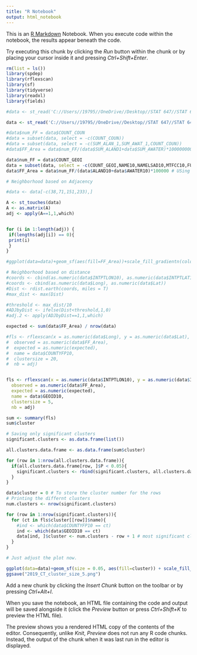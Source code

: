 ---
title: "R Notebook"
output: html_notebook
---

This is an [R Markdown](http://rmarkdown.rstudio.com) Notebook. When you execute code within the notebook, the results appear beneath the code. 

Try executing this chunk by clicking the *Run* button within the chunk or by placing your cursor inside it and pressing *Ctrl+Shift+Enter*. 

```{r} 
rm(list = ls())
library(spdep)
library(rflexscan)
library(sf)
library(tidyverse)
library(readxl)
library(fields)
```

```{r}
#data <- st_read('C://Users//19795//OneDrive//Desktop//STAT 647//STAT 647 Project//Shapefile//2014_CT.shp')

data <- st_read('C://Users//19795//OneDrive//Desktop//STAT 647//STAT 647 Project//Shapefile//2019_CT.shp')
```

```{r}
#data$num_FF = data$COUNT_COUN
#data = subset(data, select = -c(COUNT_COUN))
#data = subset(data, select = -c(SUM_ALAN_1,SUM_AWAT_1,COUNT_COUN))
#data$FF_Area = data$num_FF/(data$SUM_ALAND1+data$SUM_AWATER)*100000000 # USing a factor of 100000000

data$num_FF = data$COUNT_GEOI
data = subset(data, select = -c(COUNT_GEOI,NAME10,NAMELSAD10,MTFCC10,FUNCSTAT10))
data$FF_Area = data$num_FF/(data$ALAND10+data$AWATER10)*100000 # USing a factor of 100000
```

```{r}
# Neighborhood based on Adjacency 

#data <- data[-c(38,71,151,233),]

A <- st_touches(data)
A <- as.matrix(A)
adj <- apply(A==1,1,which)


for (i in 1:length(adj)) {
 if(lengths(adj[i]) == 0){
 print(i)
 }
}

#ggplot(data=data)+geom_sf(aes(fill=FF_Area))+scale_fill_gradientn(colours = terrain.colors(8))
```

```{r}
# Neighborhood based on distance
#coords <- cbind(as.numeric(data$INTPTLON10), as.numeric(data$INTPTLAT10))
#coords <- cbind(as.numeric(data$Long), as.numeric(data$Lat))
#Dist <- rdist.earth(coords, miles = T)
#max_dist <- max(Dist)

#threshold <- max_dist/10
#ADJbyDist <- ifelse(Dist<threshold,1,0)
#adj.2 <- apply(ADJbyDist==1,1,which)
```

```{r}
expected <- sum(data$FF_Area) / nrow(data)

#fls <- rflexscan(x = as.numeric(data$Long), y = as.numeric(data$Lat),
#  observed = as.numeric(data$FF_Area),
#  expected = as.numeric(expected),
#  name = data$COUNTYFP10,
#  clustersize = 20,
#  nb = adj)


fls <- rflexscan(x = as.numeric(data$INTPTLON10), y = as.numeric(data$INTPTLAT10),
  observed = as.numeric(data$FF_Area),
  expected = as.numeric(expected),
  name = data$GEOID10,
  clustersize = 5,
  nb = adj)
```

```{r}
sum <- summary(fls)
sum$cluster
```

```{r}
# Saving only significant clusters
significant.clusters <- as.data.frame(list())

all.clusters.data.frame <- as.data.frame(sum$cluster)

for (row in 1:nrow(all.clusters.data.frame)){
  if(all.clusters.data.frame[row, ]$P < 0.05){
    significant.clusters <- rbind(significant.clusters, all.clusters.data.frame[row, ])
  }
}
```

```{r}
data$cluster = 0 # To store the cluster number for the rows
# Printing the differnt clusters 
num.clusters <- nrow(significant.clusters)

for (row in 1:nrow(significant.clusters)){
  for (ct in fls$cluster[[row]]$name){
    #ind <- which(data$COUNTYFP10 == ct)
    ind <- which(data$GEOID10 == ct)
    data[ind, ]$cluster <- num.clusters - row + 1 # most significant cluster has higher value
  }
}
```

```{r, fig.width=20,fig.height=30}
# Just adjust the plot now.

ggplot(data=data)+geom_sf(size = 0.05, aes(fill=cluster)) + scale_fill_gradient(high = "red", low = "white", na.value=NA)
ggsave("2019_CT_cluster_size_5.png")
```

Add a new chunk by clicking the *Insert Chunk* button on the toolbar or by pressing *Ctrl+Alt+I*.

When you save the notebook, an HTML file containing the code and output will be saved alongside it (click the *Preview* button or press *Ctrl+Shift+K* to preview the HTML file).

The preview shows you a rendered HTML copy of the contents of the editor. Consequently, unlike *Knit*, *Preview* does not run any R code chunks. Instead, the output of the chunk when it was last run in the editor is displayed.
